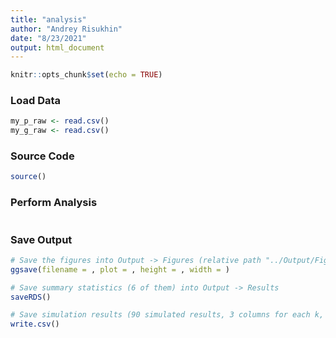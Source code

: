 ```yaml
---
title: "analysis"
author: "Andrey Risukhin"
date: "8/23/2021"
output: html_document
---
```


```r
knitr::opts_chunk$set(echo = TRUE)
```

### Load Data

```r
my_p_raw <- read.csv()
my_g_raw <- read.csv()
```

### Source Code

```r
source()
```

### Perform Analysis

```r

```

### Save Output

```r
# Save the figures into Output -> Figures (relative path "../Output/Figures)
ggsave(filename = , plot = , height = , width = )

# Save summary statistics (6 of them) into Output -> Results
saveRDS()

# Save simulation results (90 simulated results, 3 columns for each k, 30 rows each sim) into Output -> Results
write.csv()
```
